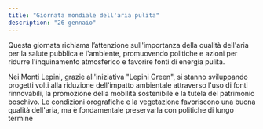 ```yaml
---
title: "Giornata mondiale dell'aria pulita"
description: "26 gennaio"
---
```


Questa giornata richiama l’attenzione sull'importanza della qualità dell'aria per la salute pubblica e l'ambiente, promuovendo politiche e azioni per ridurre l'inquinamento atmosferico e favorire fonti di energia pulita.

Nei Monti Lepini, grazie all'iniziativa "Lepini Green", si stanno sviluppando progetti volti alla riduzione dell'impatto ambientale attraverso l'uso di fonti rinnovabili, la promozione della mobilità sostenibile e la tutela del patrimonio boschivo. Le condizioni orografiche e la vegetazione favoriscono una buona qualità dell'aria, ma è fondamentale preservarla con politiche di lungo termine